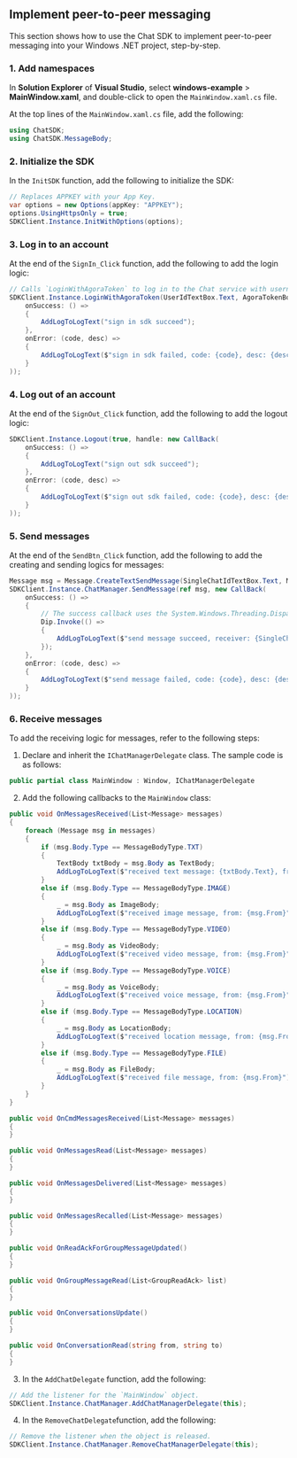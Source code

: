 <PlatformWrapper platform="windows">

## Implement peer-to-peer messaging

This section shows how to use the Chat SDK to implement peer-to-peer messaging into your Windows .NET project, step-by-step.

### 1. Add namespaces

In **Solution Explorer** of **Visual Studio**, select **windows-example** > **MainWindow.xaml**, and double-click to open the `MainWindow.xaml.cs` file.

At the top lines of the `MainWindow.xaml.cs` file, add the following:

```c#
using ChatSDK;
using ChatSDK.MessageBody;
```

### 2. Initialize the SDK

In the `InitSDK` function, add the following to initialize the SDK:

```c#
// Replaces APPKEY with your App Key.
var options = new Options(appKey: "APPKEY");
options.UsingHttpsOnly = true;
SDKClient.Instance.InitWithOptions(options);
```

### 3. Log in to an account

At the end of the `SignIn_Click` function, add the following to add the login logic:

```c#
// Calls `LoginWithAgoraToken` to log in to the Chat service with username and Agora token.
SDKClient.Instance.LoginWithAgoraToken(UserIdTextBox.Text, AgoraTokenBox.Text, handle: new CallBack(
    onSuccess: () =>
    {
        AddLogToLogText("sign in sdk succeed");
    },
    onError: (code, desc) =>
    {
        AddLogToLogText($"sign in sdk failed, code: {code}, desc: {desc}");
    }
));
```

### 4. Log out of an account

At the end of the `SignOut_Click` function, add the following to add the logout logic:

```c#
SDKClient.Instance.Logout(true, handle: new CallBack(
    onSuccess: () =>
    {
        AddLogToLogText("sign out sdk succeed");
    },
    onError: (code, desc) =>
    {
        AddLogToLogText($"sign out sdk failed, code: {code}, desc: {desc}");
    }
));
```

### 5. Send messages

At the end of the `SendBtn_Click` function, add the following to add the creating and sending logics for messages:

```c#
Message msg = Message.CreateTextSendMessage(SingleChatIdTextBox.Text, MessageContentTextBox.Text);
SDKClient.Instance.ChatManager.SendMessage(ref msg, new CallBack(
    onSuccess: () =>
    {
        // The success callback uses the System.Windows.Threading.Dispatcher to invoke UI elements `SingleChatIdTextBox.Text` and `MessageContentTextBox.Text`.
        Dip.Invoke(() =>
        {
            AddLogToLogText($"send message succeed, receiver: {SingleChatIdTextBox.Text},  message: {MessageContentTextBox.Text}");
        });
    },
    onError: (code, desc) =>
    {
        AddLogToLogText($"send message failed, code: {code}, desc: {desc}");
    }
));
```

### 6. Receive messages

To add the receiving logic for messages, refer to the following steps:

1. Declare and inherit the `IChatManagerDelegate` class. The sample code is as follows:

```c#
public partial class MainWindow : Window, IChatManagerDelegate
```

2. Add the following callbacks to the `MainWindow` class:

```c#
public void OnMessagesReceived(List<Message> messages)
{
    foreach (Message msg in messages)
    {
        if (msg.Body.Type == MessageBodyType.TXT)
        {
            TextBody txtBody = msg.Body as TextBody;
            AddLogToLogText($"received text message: {txtBody.Text}, from: {msg.From}");
        }
        else if (msg.Body.Type == MessageBodyType.IMAGE)
        {
            _ = msg.Body as ImageBody;
            AddLogToLogText($"received image message, from: {msg.From}");
        }
        else if (msg.Body.Type == MessageBodyType.VIDEO)
        {
            _ = msg.Body as VideoBody;
            AddLogToLogText($"received video message, from: {msg.From}");
        }
        else if (msg.Body.Type == MessageBodyType.VOICE)
        {
            _ = msg.Body as VoiceBody;
            AddLogToLogText($"received voice message, from: {msg.From}");
        }
        else if (msg.Body.Type == MessageBodyType.LOCATION)
        {
            _ = msg.Body as LocationBody;
            AddLogToLogText($"received location message, from: {msg.From}");
        }
        else if (msg.Body.Type == MessageBodyType.FILE)
        {
            _ = msg.Body as FileBody;
            AddLogToLogText($"received file message, from: {msg.From}");
        }
    }
}

public void OnCmdMessagesReceived(List<Message> messages)
{
}

public void OnMessagesRead(List<Message> messages)
{
}

public void OnMessagesDelivered(List<Message> messages)
{
}

public void OnMessagesRecalled(List<Message> messages)
{
}

public void OnReadAckForGroupMessageUpdated()
{
}

public void OnGroupMessageRead(List<GroupReadAck> list)
{
}

public void OnConversationsUpdate()
{
}

public void OnConversationRead(string from, string to)
{
}
```

3. In the `AddChatDelegate` function, add the following:

```c#
// Add the listener for the `MainWindow` object.
SDKClient.Instance.ChatManager.AddChatManagerDelegate(this);
```

4. In the `RemoveChatDelegate`function, add the following:

```c#
// Remove the listener when the object is released.
SDKClient.Instance.ChatManager.RemoveChatManagerDelegate(this);
```	

<a name="test"></a>

</PlatformWrapper>